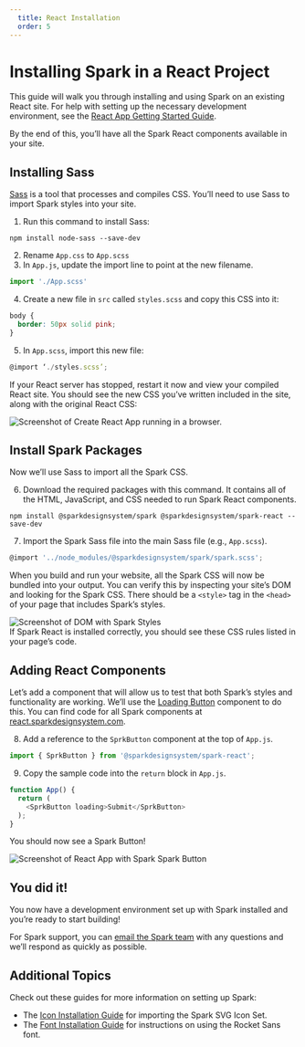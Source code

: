 ```yaml
---
  title: React Installation
  order: 5
---
```


# Installing Spark in a React Project

This guide will walk you through installing and using Spark on an existing
React site. For help with setting up the necessary development environment,
see the [React App Getting Started Guide](https://create-react-app.dev/docs/getting-started).

By the end of this, you’ll have all the Spark React components available
in your site.

## Installing Sass
<a href="https://sass-lang.com/" target="_blank">Sass</a> is a tool that processes and compiles CSS. You’ll need to use Sass
to import Spark styles into your site.

1. Run this command to install Sass:
```
npm install node-sass --save-dev
```
2. Rename `App.css` to `App.scss`
3. In `App.js`, update the import line to point at the new filename.
``` javascript
import './App.scss'
```
4. Create a new file in `src` called `styles.scss` and copy this CSS into it:
``` css
body {
  border: 50px solid pink;
}
```
5. In `App.scss`, import this new file:
``` javascript
@import ‘./styles.scss’;
```

If your React server has stopped, restart it now and view your compiled
React site. You should see the new CSS you’ve written included in the
site, along with the original React CSS:


<div class="sprk-u-Measure">
  <img
    class="sprk-u-mbm"
    style="margin: auto; display: block;"
    src={reactApp}
    alt="Screenshot of Create React App running in a browser."/>
</div>

## Install Spark Packages
Now we’ll use Sass to import all the Spark CSS.

6. Download the required packages with this command. It contains all
of the HTML, JavaScript, and CSS needed to run Spark React components.
```
npm install @sparkdesignsystem/spark @sparkdesignsystem/spark-react --save-dev
```
7. Import the Spark Sass file into the main Sass file (e.g., `App.scss`).
``` javascript
@import '../node_modules/@sparkdesignsystem/spark/spark.scss';
```
When you build and run your website, all the Spark CSS will now be bundled
into your output. You can verify this by inspecting your site’s DOM and
looking for the Spark CSS. There should be a `<style>` tag in the `<head>`
of your page that includes Spark’s styles.
<div class="sprk-u-Measure">
  <img
    class="sprk-u-mbm"
    style="margin: auto; display: block;"
    src={styleCheck}
    alt="Screenshot of DOM with Spark Styles"/>
</div>
If Spark React is installed correctly, you should see these CSS rules
listed in your page’s code.

## Adding React Components
Let’s add a component that will allow us to test that both Spark’s styles
and functionality are working. We’ll use
the [Loading Button](https://react.sparkdesignsystem.com/?path=/docs/components-button--loading)
component to do this. You can find code for all Spark components
at [react.sparkdesignsystem.com](https://react.sparkdesignsystem.com/).

8. Add a reference to the `SprkButton` component at the top
of `App.js`.

``` javascript
import { SprkButton } from '@sparkdesignsystem/spark-react';
```

9. Copy the sample code into the `return` block in `App.js`.
``` javascript
function App() {
  return (
    <SprkButton loading>Submit</SprkButton>
  );
}
```
You should now see a Spark Button!


<div class="sprk-u-Measure">
  <img
    class="sprk-u-mbm"
    style="margin: auto; display: block;"
    src={spinnergif}
    alt="Screenshot of React App with Spark Spark Button"/>
</div>

## You did it!
You now have a development environment set up with Spark
installed and you’re ready to start  building!

For Spark support, you can [email the Spark team](mailto:sparkdesignsystem@quickenloans.com)
with any questions and we’ll respond as quickly as possible.

## Additional Topics
Check out these guides for more information on setting up Spark:

- The [Icon Installation Guide](/installing-spark/installing-icons)
for importing the Spark SVG Icon Set.
- The [Font Installation Guide](/installing-spark/installing-fonts)
for instructions on using the Rocket Sans font.